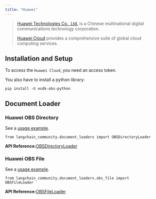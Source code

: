 ```yaml
---
title: "Huawei"
---
```


> [Huawei Technologies Co., Ltd.](https://www.huawei.com/) is a Chinese multinational digital communications technology corporation.
>
> [Huawei Cloud](https://www.huaweicloud.com/intl/en-us/product/) provides a comprehensive suite of global cloud computing services.

## Installation and Setup

To access the `Huawei Cloud`, you need an access token.

You also have to install a python library:

```
pip install -U esdk-obs-python
```

## Document Loader

### Huawei OBS Directory

See a [usage example](/src/oss/integrations/document_loaders/huawei_obs_directory).

```
from langchain_community.document_loaders import OBSDirectoryLoader
```

**API Reference:**[OBSDirectoryLoader](https://python.langchain.com/api_reference/community/document_loaders/langchain_community.document_loaders.obs_directory.OBSDirectoryLoader.html)

### Huawei OBS File

See a [usage example](/src/oss/integrations/document_loaders/huawei_obs_file).

```
from langchain_community.document_loaders.obs_file import OBSFileLoader
```

**API Reference:**[OBSFileLoader](https://python.langchain.com/api_reference/community/document_loaders/langchain_community.document_loaders.obs_file.OBSFileLoader.html)
